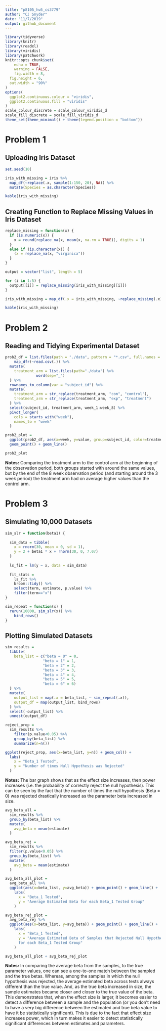 ```yaml
---
title: "p8105_hw5_cs3779"
author: "CJ Snyder"
date: "11/7/2019"
output: github_document
---
```


```r
library(tidyverse)
library(knitr)
library(readxl)
library(viridis)
library(patchwork)
knitr::opts_chunk$set(
	echo = TRUE,
	warning = FALSE,
	fig.width = 8, 
  fig.height = 6,
  out.width = "90%"
)
options(
  ggplot2.continuous.colour = "viridis",
  ggplot2.continuous.fill = "viridis"
)
scale_colour_discrete = scale_colour_viridis_d
scale_fill_discrete = scale_fill_viridis_d
theme_set(theme_minimal() + theme(legend.position = "bottom"))
```

# **Problem 1**
## **Uploading Iris Dataset**
```r
set.seed(10)

iris_with_missing = iris %>% 
  map_df(~replace(.x, sample(1:150, 20), NA)) %>%
  mutate(Species = as.character(Species))

kable(iris_with_missing)
```

## **Creating Function to Replace Missing Values in Iris Dataset**
```r
replace_missing = function(x) {
  if (is.numeric(x)) {
    x = round(replace_na(x, mean(x, na.rm = TRUE)), digits = 1)
  }
  else if (is.character(x)) {
    (x = replace_na(x, "virginica"))
  }
}

output = vector("list", length = 5)

for (i in 1:5) {
  output[[i]] = replace_missing(iris_with_missing[[i]])
}

iris_with_missing = map_df(.x = iris_with_missing, ~replace_missing(.x))

kable(iris_with_missing)
```

# **Problem 2**
## **Reading and Tidying Experimental Dataset**
```r
prob2_df = list.files(path = "./data", pattern = "*.csv", full.names = T) %>% 
    map_dfr(~read.csv(.)) %>% 
  mutate(
    treatment_arm = list.files(path="./data") %>% 
              word(sep="_")
  ) %>% 
  rownames_to_column(var = "subject_id") %>%
  mutate(
    treatment_arm = str_replace(treatment_arm, "con", "control"),
    treatment_arm = str_replace(treatment_arm, "exp", "treatment")
  ) %>% 
  select(subject_id, treatment_arm, week_1:week_8) %>%
  pivot_longer(
    cols = starts_with("week"),
    names_to = "week"
  )

prob2_plot = 
  ggplot(prob2_df, aes(x=week, y=value, group=subject_id, color=treatment_arm)) +
  geom_point() + geom_line()

prob2_plot
```

**Notes:** Comparing the treatment arm to the control arm at the beginning of the observation period, both groups started with around the same values, but by the end of the 8 week observation period (and starting around the 3 week period) the treatment arm had on average higher values than the control arm. 

# **Problem 3**
## **Simulating 10,000 Datasets**
```r
sim_slr = function(beta1) {
  
  sim_data = tibble(
    x = rnorm(30, mean = 0, sd = 1),
    y = 2 + beta1 * x + rnorm(30, 0, 7.07)
  )
  
  ls_fit = lm(y ~ x, data = sim_data)
   
  fit_stats = 
    ls_fit %>% 
    broom::tidy() %>% 
    select(term, estimate, p.value) %>% 
    filter(term=="x")
}

sim_repeat = function(x) {
  rerun(10000, sim_slr(x)) %>% 
    bind_rows()
}
```

## **Plotting Simulated Datasets**
```r
sim_results = 
  tibble(
    beta_list = c("beta = 0" = 0,
                 "beta = 1" = 1,
                 "beta = 2" = 2,
                 "beta = 3" = 3,
                 "beta = 4" = 4,
                 "beta = 5" = 5,
                 "beta = 6" = 6) 
  ) %>% 
  mutate(
    output_list = map(.x = beta_list, ~ sim_repeat(.x)),
    output_df = map(output_list, bind_rows)
  ) %>% 
  select(-output_list) %>% 
  unnest(output_df)

reject_prop = 
  sim_results %>% 
    filter(p.value<0.05) %>% 
    group_by(beta_list) %>% 
    summarize(n=n()) 

ggplot(reject_prop, aes(x=beta_list, y=n)) + geom_col() +
  labs(
    x = "Beta_1 Tested",
    y = "Number of times Null Hypothesis was Rejected"
  )
```

**Notes:** The bar graph shows that as the effect size increases, then power increases (i.e. the probability of correctly reject the null hypothesis). This can be seen by the fact that the number of times the null hypothesis (Beta = 0) was rejected drastically increased as the parameter beta increased in size.

```r
avg_beta_all = 
  sim_results %>% 
  group_by(beta_list) %>% 
  mutate(
    avg_beta = mean(estimate)
  )

avg_beta_rej = 
  sim_results %>% 
  filter(p.value<0.05) %>% 
  group_by(beta_list) %>% 
  mutate(
    avg_beta = mean(estimate)
  )

avg_beta_all_plot = 
  avg_beta_all %>%
  ggplot(aes(x=beta_list, y=avg_beta)) + geom_point() + geom_line() +
    labs(
      x = "Beta_1 Tested",
      y = "Average Estimated Beta for each Beta_1 Tested Group"
    )

avg_beta_rej_plot = 
  avg_beta_rej %>%
  ggplot(aes(x=beta_list, y=avg_beta)) + geom_point() + geom_line() +
    labs(
      x = "Beta_1 Tested",
      y = "Average Estimated Beta of Samples that Rejected Null Hypothesis
      for each Beta_1 Tested Group"
    )

avg_beta_all_plot + avg_beta_rej_plot
```

**Notes:** In comparing the average beta from the samples, to the true parameter values, one can see a one-to-one match between the sampled and the true betas. Whereas, among the samples in which the null hypothesis was rejected, the average estimated beta across tests always different than the true value. And, as the true beta increased in size, the sample estimates became closer and closer to the true value of the beta. This demonstrates that, when the effect size is larger, it becomes easier to detect a difference between a sample and the population (or you don't need to have a very big difference between the estimated and true beta value to have it be statistically significant). This is due to the fact that effect size increases power, which in turn makes it easier to detect statistically significant differences between estimates and parameters. 







